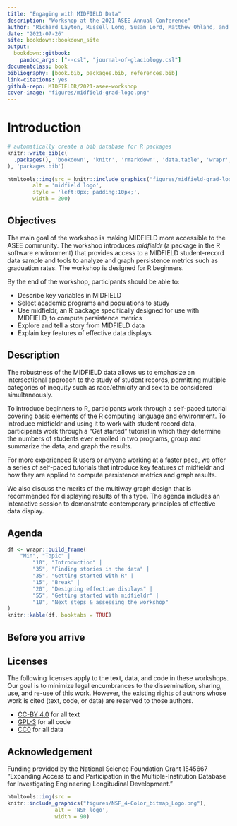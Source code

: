 ```yaml
--- 
title: "Engaging with MIDFIELD Data"
description: "Workshop at the 2021 ASEE Annual Conference"
author: "Richard Layton, Russell Long, Susan Lord, Matthew Ohland, and Marisa Orr"
date: "2021-07-26"
site: bookdown::bookdown_site
output: 
  bookdown::gitbook:
    pandoc_args: ["--csl", "journal-of-glaciology.csl"]
documentclass: book
bibliography: [book.bib, packages.bib, references.bib]
link-citations: yes
github-repo: MIDFIELDR/2021-asee-workshop
cover-image: "figures/midfield-grad-logo.png"
---
```


# Introduction

```r
# automatically create a bib database for R packages
knitr::write_bib(c(
  .packages(), 'bookdown', 'knitr', 'rmarkdown', 'data.table', 'wrapr', 'midfieldr', 'midfielddata', 'ggplot2'
), 'packages.bib')
```


```r
htmltools::img(src = knitr::include_graphics("figures/midfield-grad-logo.png"), 
        alt = 'midfield logo', 
        style = 'left:0px; padding:10px;',
        width = 200)
```


## Objectives {-} 

The main goal of the workshop is making MIDFIELD more accessible to the ASEE community. The workshop introduces *midfieldr* (a package in the R software environment) that provides access to a MIDFIELD student-record data sample and tools to analyze and graph persistence metrics such as graduation rates. The workshop is designed for R beginners. 

By the end of the workshop, participants should be able to:

- Describe key variables in MIDFIELD 
- Select academic programs and populations to study
- Use midfieldr, an R package specifically designed for use with MIDFIELD, to compute persistence metrics
- Explore and tell a story from MIDFIELD data
- Explain key features of effective data displays 

## Description {-} 

The robustness of the MIDFIELD data allows us to emphasize an intersectional approach to the study of student records, permitting multiple categories of inequity such as race/ethnicity and sex to be considered simultaneously. 

To introduce beginners to R, participants work through a self-paced tutorial covering basic elements of the R computing language and environment. To introduce midfieldr and using it to work with student record data, participants work through a "Get started" tutorial in which they determine the numbers of students ever enrolled in two programs, group and summarize the data, and graph the results. 

For more experienced R users or anyone working at a faster pace, we offer a series of self-paced tutorials that introduce key features of midfieldr and how they are applied to compute persistence metrics and graph results. 

We also discuss the merits of the multiway graph design that is recommended for displaying results of this type. The agenda includes an interactive session to demonstrate contemporary principles of effective data display. 

## Agenda {-} 

```r
df <- wrapr::build_frame(
	"Min", "Topic" |
		"10", "Introduction" |
		"35", "Finding stories in the data" |
		"35", "Getting started with R" |
		"15", "Break" |
		"20", "Designing effective displays" |
		"55", "Getting started with midfieldr" |
		"10", "Next steps & assessing the workshop" 
)
knitr::kable(df, booktabs = TRUE)
```




## Before you arrive {-} 





## Licenses {-} 

The following licenses apply to the text, data, and code in these workshops. Our goal is to minimize legal encumbrances to the dissemination, sharing, use, and re-use of this work. However, the existing rights of authors whose work is cited (text, code, or data) are reserved to those authors.

- [CC-BY 4.0](https://creativecommons.org/licenses/by/4.0/legalcode) for all text  
- [GPL-3](https://www.r-project.org/Licenses/GPL-3) for all code  
- [CC0](https://wiki.creativecommons.org/wiki/CC0_use_for_data) for all data    


## Acknowledgement {-} 

Funding provided by the National Science Foundation Grant 1545667 "Expanding Access to and Participation in the Multiple-Institution Database for Investigating Engineering Longitudinal Development." 

```r
htmltools::img(src = 
knitr::include_graphics("figures/NSF_4-Color_bitmap_Logo.png"), 
               alt = 'NSF logo', 
               width = 90)
```





